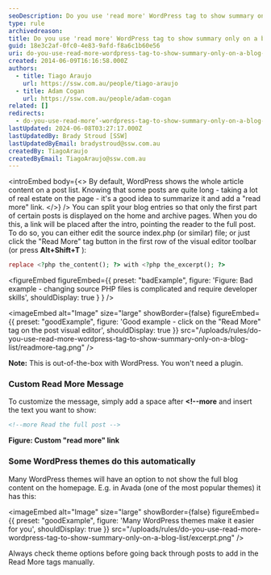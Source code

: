 ```yaml
---
seoDescription: Do you use 'read more' WordPress tag to show summary only on a blog list?
type: rule
archivedreason:
title: Do you use 'read more' WordPress tag to show summary only on a blog list?
guid: 18e3c2af-0fc0-4e83-9afd-f8a6c1b60e56
uri: do-you-use-read-more-wordpress-tag-to-show-summary-only-on-a-blog-list
created: 2014-06-09T16:16:58.000Z
authors:
  - title: Tiago Araujo
    url: https://ssw.com.au/people/tiago-araujo
  - title: Adam Cogan
    url: https://ssw.com.au/people/adam-cogan
related: []
redirects:
  - do-you-use-read-more’-wordpress-tag-to-show-summary-only-on-a-blog-list
lastUpdated: 2024-06-08T03:27:17.000Z
lastUpdatedBy: Brady Stroud [SSW]
lastUpdatedByEmail: bradystroud@ssw.com.au
createdBy: TiagoAraujo
createdByEmail: TiagoAraujo@ssw.com.au
---
```


<introEmbed
  body={<>
By default, WordPress shows the whole article content on a post list. Knowing that some posts are quite long - taking a lot of real estate on the page - it's a good idea to summarize it and add a "read more" link.
  </>}
/>
You can split your blog entries so that only the first part of certain posts is displayed on the home and archive pages. When you do this, a link will be placed after the intro, pointing the reader to the full post.
To do so, you can either edit the source index.php (or similar) file; or just click the "Read More" tag button in the first row of the visual editor toolbar (or press **Alt+Shift+T** ):

```php
replace <?php the_content(); ?> with <?php the_excerpt(); ?>
```

<figureEmbed figureEmbed={{
  preset: "badExample",
  figure: 'Figure: Bad example - changing source PHP files is complicated and require developer skills',
  shouldDisplay: true
} } />


<imageEmbed
  alt="Image"
  size="large"
  showBorder={false}
  figureEmbed={{
    preset: "goodExample",
    figure: 'Good example - click on the "Read More" tag on the post visual editor',
    shouldDisplay: true
  }}
  src="/uploads/rules/do-you-use-read-more-wordpress-tag-to-show-summary-only-on-a-blog-list/readmore-tag.png"
/>

**Note:** This is out-of-the-box with WordPress. You won't need a plugin.

### Custom Read More Message

To customize the message, simply add a space after **&lt;!--more** and insert the text you want to show:

```html
<!--more Read the full post -->
```

**Figure: Custom "read more" link**

### Some WordPress themes do this automatically

Many WordPress themes will have an option to not show the full blog content on the homepage. E.g. in Avada (one of the most popular themes) it has this:

<imageEmbed
  alt="Image"
  size="large"
  showBorder={false}
  figureEmbed={{
    preset: "goodExample",
    figure: 'Many WordPress themes make it easier for you',
    shouldDisplay: true
  }}
  src="/uploads/rules/do-you-use-read-more-wordpress-tag-to-show-summary-only-on-a-blog-list/excerpt.png"
/>

Always check theme options before going back through posts to add in the Read More tags manually.
